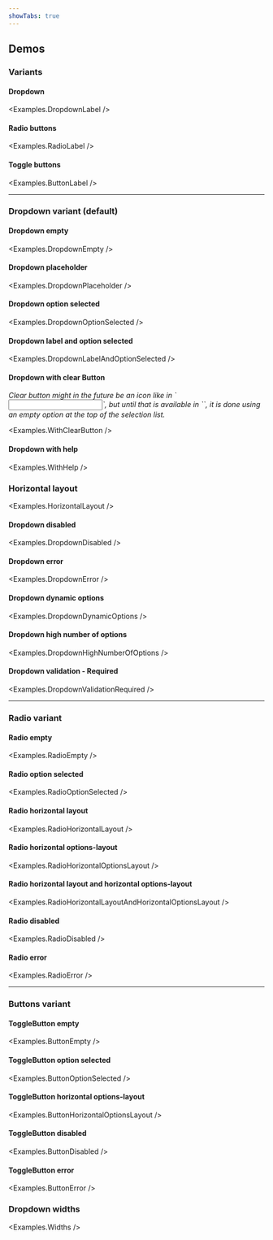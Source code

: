 ```yaml
---
showTabs: true
---
```



## Demos

### Variants

#### Dropdown

<Examples.DropdownLabel />

#### Radio buttons

<Examples.RadioLabel />

#### Toggle buttons

<Examples.ButtonLabel />

---

### Dropdown variant (default)

#### Dropdown empty

<Examples.DropdownEmpty />

#### Dropdown placeholder

<Examples.DropdownPlaceholder />

#### Dropdown option selected

<Examples.DropdownOptionSelected />

#### Dropdown label and option selected

<Examples.DropdownLabelAndOptionSelected />

#### Dropdown with clear Button

<em>
  Clear button might in the future be an icon like in `<Input>`, but until that is available in `<Dropdown>`, it is done using an empty option at the top of the selection list.
</em>

<Examples.WithClearButton />

#### Dropdown with help

<Examples.WithHelp />

### Horizontal layout

<Examples.HorizontalLayout />

#### Dropdown disabled

<Examples.DropdownDisabled />

#### Dropdown error

<Examples.DropdownError />

#### Dropdown dynamic options

<Examples.DropdownDynamicOptions />

#### Dropdown high number of options

<Examples.DropdownHighNumberOfOptions />

#### Dropdown validation - Required

<Examples.DropdownValidationRequired />

---

### Radio variant

#### Radio empty

<Examples.RadioEmpty />

#### Radio option selected

<Examples.RadioOptionSelected />

#### Radio horizontal layout

<Examples.RadioHorizontalLayout />

#### Radio horizontal options-layout

<Examples.RadioHorizontalOptionsLayout />

#### Radio horizontal layout and horizontal options-layout

<Examples.RadioHorizontalLayoutAndHorizontalOptionsLayout />

#### Radio disabled

<Examples.RadioDisabled />

#### Radio error

<Examples.RadioError />

---

### Buttons variant

#### ToggleButton empty

<Examples.ButtonEmpty />

#### ToggleButton option selected

<Examples.ButtonOptionSelected />

#### ToggleButton horizontal options-layout

<Examples.ButtonHorizontalOptionsLayout />

#### ToggleButton disabled

<Examples.ButtonDisabled />

#### ToggleButton error

<Examples.ButtonError />

### Dropdown widths

<Examples.Widths />
